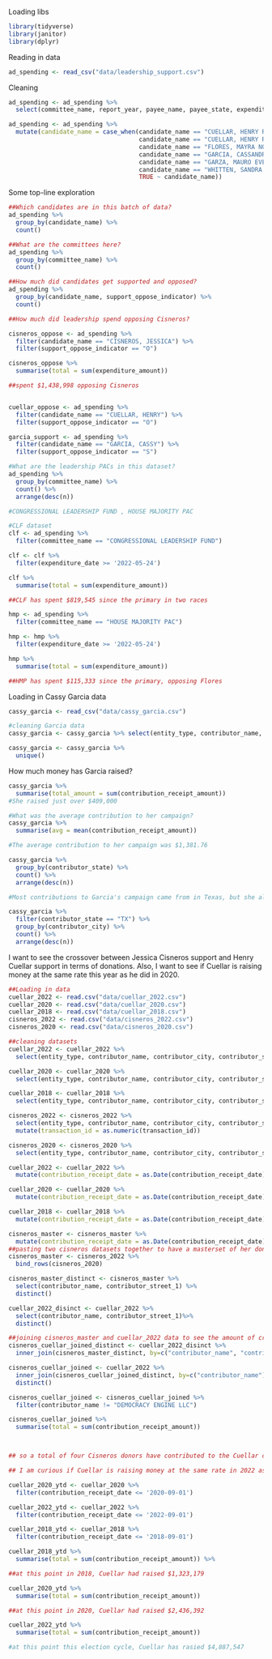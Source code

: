 Loading libs
```r
library(tidyverse)
library(janitor)
library(dplyr)
```
Reading in data
```r
ad_spending <- read_csv("data/leadership_support.csv")
```
Cleaning
```r
ad_spending <- ad_spending %>%
  select(committee_name, report_year, payee_name, payee_state, expenditure_description, expenditure_date, expenditure_amount, support_oppose_indicator, candidate_name, candidate_office, candidate_party)

ad_spending <- ad_spending %>%
  mutate(candidate_name = case_when(candidate_name == "CUELLAR, HENRY R." ~ "CUELLAR, HENRY",
                                    candidate_name == "CUELLAR, HENRY REP." ~ "CUELLAR, HENRY",
                                    candidate_name == "FLORES, MAYRA NOHEMI" ~ "FLORES, MAYRA",
                                    candidate_name == "GARCIA, CASSANDRA" ~ "GARCIA, CASSY",
                                    candidate_name == "GARZA, MAURO EVERETT" ~ "GARZA, MAURO",
                                    candidate_name == "WHITTEN, SANDRA LINN MRS." ~ "WHITTEN, SANDRA",
                                    TRUE ~ candidate_name))
```
Some top-line exploration
```r
##Which candidates are in this batch of data?
ad_spending %>%
  group_by(candidate_name) %>%
  count()

##What are the committees here?
ad_spending %>%
  group_by(committee_name) %>%
  count()

##How much did candidates get supported and opposed?
ad_spending %>%
  group_by(candidate_name, support_oppose_indicator) %>%
  count()

##How much did leadership spend opposing Cisneros?

cisneros_oppose <- ad_spending %>%
  filter(candidate_name == "CISNEROS, JESSICA") %>%
  filter(support_oppose_indicator == "O")

cisneros_oppose %>%
  summarise(total = sum(expenditure_amount))

##spent $1,438,998 opposing Cisneros


cuellar_oppose <- ad_spending %>%
  filter(candidate_name == "CUELLAR, HENRY") %>%
  filter(support_oppose_indicator == "O")

garcia_support <- ad_spending %>%
  filter(candidate_name == "GARCIA, CASSY") %>%
  filter(support_oppose_indicator == "S")

#What are the leadership PACs in this dataset?
ad_spending %>%
  group_by(committee_name) %>%
  count() %>%
  arrange(desc(n))

#CONGRESSIONAL LEADERSHIP FUND , HOUSE MAJORITY PAC

#CLF dataset
clf <- ad_spending %>%
  filter(committee_name == "CONGRESSIONAL LEADERSHIP FUND")

clf <- clf %>%
  filter(expenditure_date >= '2022-05-24')

clf %>%
  summarise(total = sum(expenditure_amount))

##CLF has spent $819,545 since the primary in two races

hmp <- ad_spending %>%
  filter(committee_name == "HOUSE MAJORITY PAC")

hmp <- hmp %>%
  filter(expenditure_date >= '2022-05-24')

hmp %>%
  summarise(total = sum(expenditure_amount))

##HMP has spent $115,333 since the primary, opposing Flores

```
Loading in Cassy Garcia data
```r
cassy_garcia <- read_csv("data/cassy_garcia.csv")

#cleaning Garcia data
cassy_garcia <- cassy_garcia %>% select(entity_type, contributor_name, contributor_city, contributor_state, contributor_zip, contributor_employer, contributor_occupation, contribution_receipt_date, contribution_receipt_amount, transaction_id)

cassy_garcia <- cassy_garcia %>%
  unique()
```
How much money has Garcia raised?
```r
cassy_garcia %>%
  summarise(total_amount = sum(contribution_receipt_amount))
#She raised just over $409,000

#What was the average contribution to her campaign?
cassy_garcia %>%
  summarise(avg = mean(contribution_receipt_amount))

#The average contribution to her campaign was $1,381.76

cassy_garcia %>%
  group_by(contributor_state) %>%
  count() %>%
  arrange(desc(n))

#Most contributions to Garcia's campaign came from in Texas, but she also garnared significant support from California and Florida

cassy_garcia %>%
  filter(contributor_state == "TX") %>%
  group_by(contributor_city) %>%
  count() %>%
  arrange(desc(n))
```
I want to see the crossover between Jessica Cisneros support and Henry Cuellar support in terms of donations. Also, I want to see if Cuellar is raising money at the same rate this year as he did in 2020.
```r
##Loading in data
cuellar_2022 <- read.csv("data/cuellar_2022.csv")
cuellar_2020 <- read.csv("data/cuellar_2020.csv")
cuellar_2018 <- read.csv("data/cuellar_2018.csv")
cisneros_2022 <- read.csv("data/cisneros_2022.csv")
cisneros_2020 <- read.csv("data/cisneros_2020.csv")

##cleaning datasets
cuellar_2022 <- cuellar_2022 %>%
  select(entity_type, contributor_name, contributor_city, contributor_state, contributor_zip, contributor_employer, contributor_occupation, contribution_receipt_date, contribution_receipt_amount, transaction_id, contributor_street_1)

cuellar_2020 <- cuellar_2020 %>%
  select(entity_type, contributor_name, contributor_city, contributor_state, contributor_zip, contributor_employer, contributor_occupation, contribution_receipt_date, contribution_receipt_amount, transaction_id, contributor_street_1)

cuellar_2018 <- cuellar_2018 %>%
  select(entity_type, contributor_name, contributor_city, contributor_state, contributor_zip, contributor_employer, contributor_occupation, contribution_receipt_date, contribution_receipt_amount, transaction_id, contributor_street_1)

cisneros_2022 <- cisneros_2022 %>%
  select(entity_type, contributor_name, contributor_city, contributor_state, contributor_zip, contributor_employer, contributor_occupation, contribution_receipt_date, contribution_receipt_amount, transaction_id, contributor_street_1) %>%
  mutate(transaction_id = as.numeric(transaction_id))

cisneros_2020 <- cisneros_2020 %>%
  select(entity_type, contributor_name, contributor_city, contributor_state, contributor_zip, contributor_employer, contributor_occupation, contribution_receipt_date, contribution_receipt_amount, transaction_id, contributor_street_1)

cuellar_2022 <- cuellar_2022 %>%
  mutate(contribution_receipt_date = as.Date(contribution_receipt_date))

cuellar_2020 <- cuellar_2020 %>%
  mutate(contribution_receipt_date = as.Date(contribution_receipt_date))

cuellar_2018 <- cuellar_2018 %>%
  mutate(contribution_receipt_date = as.Date(contribution_receipt_date))

cisneros_master <- cisneros_master %>%
  mutate(contribution_receipt_date = as.Date(contribution_receipt_date))
##pasting two cisneros datasets together to have a masterset of her donors from 2020 and 2022
cisneros_master <- cisneros_2022 %>%
  bind_rows(cisneros_2020)

cisneros_master_distinct <- cisneros_master %>%
  select(contributor_name, contributor_street_1) %>%
  distinct()

cuellar_2022_disinct <- cuellar_2022 %>%
  select(contributor_name, contributor_street_1)%>%
  distinct()

##joining cisneros_master and cuellar_2022 data to see the amount of crossover between their donors
cisneros_cuellar_joined_distinct <- cuellar_2022_disinct %>%
  inner_join(cisneros_master_distinct, by=c("contributor_name", "contributor_street_1"))

cisneros_cuellar_joined <- cuellar_2022 %>%
  inner_join(cisneros_cuellar_joined_distinct, by=c("contributor_name")) %>%
  distinct()

cisneros_cuellar_joined <- cisneros_cuellar_joined %>%
  filter(contributor_name != "DEMOCRACY ENGINE LLC")

cisneros_cuellar_joined %>%
  summarise(total = sum(contribution_receipt_amount))



## so a total of four Cisneros donors have contributed to the Cuellar campaign in 2022 for a total of $6,875. lol

## I am curious if Cuellar is raising money at the same rate in 2022 as 2020

cuellar_2020_ytd <- cuellar_2020 %>%
  filter(contribution_receipt_date <= '2020-09-01')

cuellar_2022_ytd <- cuellar_2022 %>%
  filter(contribution_receipt_date <= '2022-09-01')

cuellar_2018_ytd <- cuellar_2018 %>%
  filter(contribution_receipt_date <= '2018-09-01')

cuellar_2018_ytd %>%
  summarise(total = sum(contribution_receipt_amount)) %>%

##at this point in 2018, Cuellar had raised $1,323,179	

cuellar_2020_ytd %>%
  summarise(total = sum(contribution_receipt_amount))

##at this point in 2020, Cuellar had raised $2,436,392

cuellar_2022_ytd %>%
  summarise(total = sum(contribution_receipt_amount))

#at this point this election cycle, Cuellar has rasied $4,887,547
```





